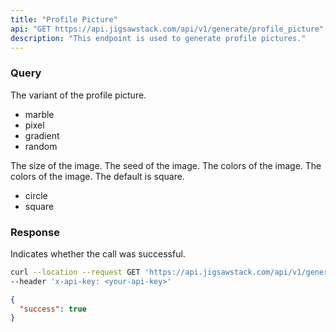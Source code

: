 ```yaml
---
title: "Profile Picture"
api: "GET https://api.jigsawstack.com/api/v1/generate/profile_picture"
description: "This endpoint is used to generate profile pictures."
---
```


### Query

<ParamField query="variant" type="string" default="marble">
  The variant of the profile picture.
  <ul>
    <li>marble</li>
    <li>pixel</li>
    <li>gradient</li>
    <li>random</li>
  </ul>
</ParamField>

<ParamField query="size" type="string" default="120">
  The size of the image.
</ParamField>

<ParamField query="seed" type="string">
  The seed of the image.
</ParamField>

<ParamField query="colors" type="string">
  The colors of the image.
</ParamField>

<ParamField query="shape" type="string" default="square">
  The colors of the image. The default is square.
    <ul>
    <li>circle</li>
    <li>square</li>
  </ul>

</ParamField>

<Snippet file="header.mdx" />

### Response

<ResponseField name="success" type="boolean">
  Indicates whether the call was successful.
</ResponseField>

<RequestExample>

```bash Example Request
curl --location --request GET 'https://api.jigsawstack.com/api/v1/generate/profile_picture' \
--header 'x-api-key: <your-api-key>'
```

</RequestExample>

<ResponseExample>

```json Response
{
  "success": true
}
```

</ResponseExample>
